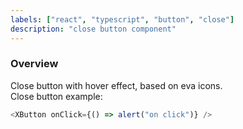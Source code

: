 ```yaml
---
labels: ["react", "typescript", "button", "close"]
description: "close button component"
---
```



### Overview

Close button with hover effect, based on eva icons.  
Close button example:

```js live
<XButton onClick={() => alert("on click")} />
```
